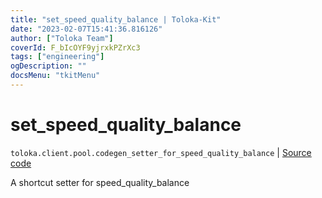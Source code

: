 ```yaml
---
title: "set_speed_quality_balance | Toloka-Kit"
date: "2023-02-07T15:41:36.816126"
author: ["Toloka Team"]
coverId: F_bIcOYF9yjrxkPZrXc3
tags: ["engineering"]
ogDescription: ""
docsMenu: "tkitMenu"
---
```


# set_speed_quality_balance
`toloka.client.pool.codegen_setter_for_speed_quality_balance` | [Source code](https://github.com/Toloka/toloka-kit/blob/v1.1.3/src/client/pool/__init__.py#L0)

A shortcut setter for speed_quality_balance